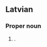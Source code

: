 ==Latvian==

===Proper noun===
{{infl|lv|proper noun}}

# {{given name|female|lang=lv}}.
{{count page|[[Wiktionary:Page count]]}}